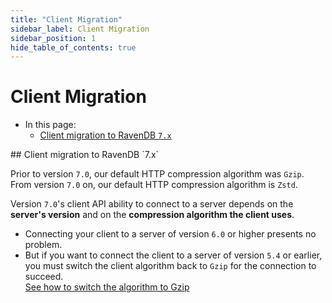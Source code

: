 ```yaml
---
title: "Client Migration"
sidebar_label: Client Migration
sidebar_position: 1
hide_table_of_contents: true
---
```



# Client Migration
<Admonition type="note" title="Note">

* In this page:
   * [Client migration to RavenDB `7.x`](../../migration/client-api/client-migration.mdx#client-migration-to-ravendb-7x)

</Admonition>
## Client migration to RavenDB `7.x`

Prior to version `7.0`, our default HTTP compression algorithm was `Gzip`.  
From version `7.0` on, our default HTTP compression algorithm is `Zstd`.  

Version `7.0`'s client API ability to connect to a server depends on the 
**server's version** and on the **compression algorithm the client uses**.  

* Connecting your client to a server of version `6.0` or higher presents no problem.  
* But if you want to connect the client to a server of version `5.4` or earlier, 
  you must switch the client algorithm back to `Gzip` for the connection to succeed.  
  <Admonition type="info" title="Info">
  [See how to switch the algorithm to Gzip](../../migration/client-api/client-breaking-changes.mdx#http-compression-algorithm-is-now-zstd-by-default)
  </Admonition>


